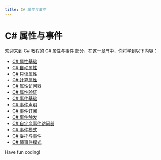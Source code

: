 ```yaml
---
title: C# 属性与事件
---
```


# C# 属性与事件

欢迎来到 C# 教程的 C# 属性与事件 部分，在这一章节中，你将学到以下内容：

- [C# 属性基础](./0-c-attribute-basics.mdx)
- [C# 自动属性](./1-cautomatic-properties.mdx)
- [C# 只读属性](./2-cread-only-attribute.mdx)
- [C# 计算属性](./3-ccomputed-properties.mdx)
- [C# 属性访问器](./4-c-property-accessors.mdx)
- [C# 属性验证](./5-c-attribute-verification.mdx)
- [C# 事件基础](./6-cevent-basics.mdx)
- [C# 事件声明](./7-cevent-statement.mdx)
- [C# 事件订阅](./8-cevent-subscription.mdx)
- [C# 事件触发](./9-c-event-trigger.mdx)
- [C# 自定义事件访问器](./10-ccustom-event-accessor.mdx)
- [C# 事件模式](./11-cevent-mode.mdx)
- [C# 委托与事件](./12-cdelegates-and-events.mdx)
- [C# 弱事件模式](./13-c-weak-event-pattern.mdx)

Have fun coding!